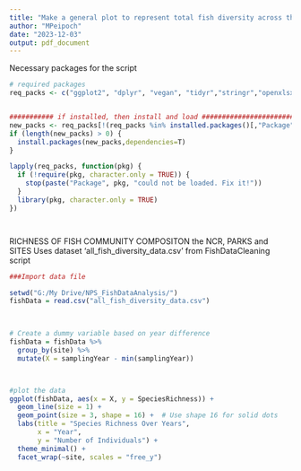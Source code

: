 ```yaml
---
title: "Make a general plot to represent total fish diversity across the region and the contribution of parks and sites"
author: "MPeipoch"
date: "2023-12-03"
output: pdf_document
---
```


Necessary packages for the script
```r
# required packages
req_packs <- c("ggplot2", "dplyr", "vegan", "tidyr","stringr","openxlsx","sf","raster","trend","lubridate","FSA")


########### if installed, then install and load ###################################
new_packs <- req_packs[!(req_packs %in% installed.packages()[,"Package"])]
if (length(new_packs) > 0) {
  install.packages(new_packs,dependencies=T)
}

lapply(req_packs, function(pkg) {
  if (!require(pkg, character.only = TRUE)) {
    stop(paste("Package", pkg, "could not be loaded. Fix it!"))
  }
  library(pkg, character.only = TRUE)
})




```


RICHNESS OF FISH COMMUNITY COMPOSITON the NCR, PARKS and SITES 
Uses dataset 'all_fish_diversity_data.csv' from FishDataCleaning script 
```r



###Import data file 

setwd("G:/My Drive/NPS_FishDataAnalysis/")
fishData = read.csv("all_fish_diversity_data.csv")
  


# Create a dummy variable based on year difference
fishData = fishData %>%
  group_by(site) %>%
  mutate(X = samplingYear - min(samplingYear))



#plot the data
ggplot(fishData, aes(x = X, y = SpeciesRichness)) +
  geom_line(size = 1) +
  geom_point(size = 3, shape = 16) +  # Use shape 16 for solid dots
  labs(title = "Species Richness Over Years",
       x = "Year",
       y = "Number of Individuals") +
  theme_minimal() +
  facet_wrap(~site, scales = "free_y")

```






